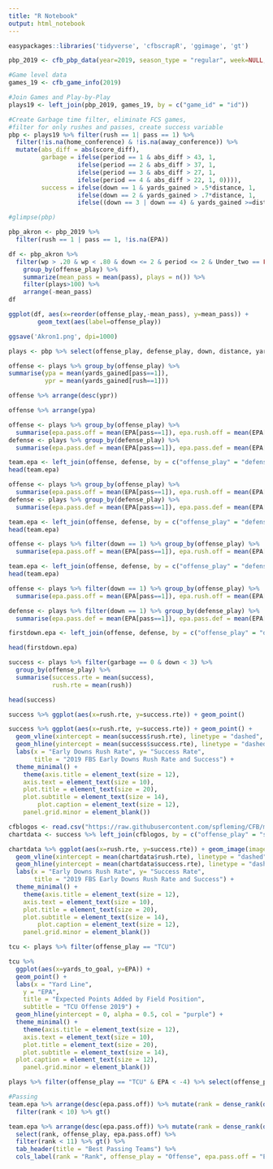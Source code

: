 ```yaml
---
title: "R Notebook"
output: html_notebook
---
```

```r
easypackages::libraries('tidyverse', 'cfbscrapR', 'ggimage', 'gt')
```

```r
pbp_2019 <- cfb_pbp_data(year=2019, season_type = "regular", week=NULL, epa_wpa = TRUE)
```
```r
#Game level data
games_19 <- cfb_game_info(2019)

#Join Games and Play-by-Play
plays19 <- left_join(pbp_2019, games_19, by = c("game_id" = "id"))
```

```r
#Create Garbage time filter, eliminate FCS games, 
#filter for only rushes and passes, create success variable
pbp <- plays19 %>% filter(rush == 1| pass == 1) %>%
  filter(!is.na(home_conference) & !is.na(away_conference)) %>%
  mutate(abs_diff = abs(score_diff),
         garbage = ifelse(period == 1 & abs_diff > 43, 1,
                   ifelse(period == 2 & abs_diff > 37, 1,
                   ifelse(period == 3 & abs_diff > 27, 1,
                   ifelse(period == 4 & abs_diff > 22, 1, 0)))),
         success = ifelse(down == 1 & yards_gained > .5*distance, 1,
                   ifelse(down == 2 & yards_gained > .7*distance, 1,
                   ifelse((down == 3 | down == 4) & yards_gained >=distance, 1, 0))))
```

```r
#glimpse(pbp)
```


```r
pbp_akron <- pbp_2019 %>%
  filter(rush == 1 | pass == 1, !is.na(EPA))
```

```r
df <- pbp_akron %>%
  filter(wp > .20 & wp < .80 & down <= 2 & period <= 2 & Under_two == FALSE & offense_conference == 'Mid-American') %>%
    group_by(offense_play) %>%
    summarize(mean_pass = mean(pass), plays = n()) %>%
    filter(plays>100) %>%
    arrange(-mean_pass)
df
```


```r
ggplot(df, aes(x=reorder(offense_play,-mean_pass), y=mean_pass)) +
	    geom_text(aes(label=offense_play))

ggsave('Akron1.png', dpi=1000)
```

```r
plays <- pbp %>% select(offense_play, defense_play, down, distance, yards_to_goal, rush, pass, yards_gained, play_text, success, EPA, garbage)
```

```r
offense <- plays %>% group_by(offense_play) %>%
summarise(ypa = mean(yards_gained[pass==1]),
          ypr = mean(yards_gained[rush==1]))
```

```r
offense %>% arrange(desc(ypr))
```

```r
offense %>% arrange(ypa)
```

```r
offense <- plays %>% group_by(offense_play) %>%
  summarise(epa.pass.off = mean(EPA[pass==1]), epa.rush.off = mean(EPA[rush==1]))
defense <- plays %>% group_by(defense_play) %>%
  summarise(epa.pass.def = mean(EPA[pass==1]), epa.pass.def = mean(EPA[rush==1]))
```

```r
team.epa <- left_join(offense, defense, by = c("offense_play" = "defense_play"))
head(team.epa)
```

```r
offense <- plays %>% group_by(offense_play) %>%
  summarise(epa.pass.off = mean(EPA[pass==1]), epa.rush.off = mean(EPA[rush==1]))
defense <- plays %>% group_by(defense_play) %>%
  summarise(epa.pass.def = mean(EPA[pass==1]), epa.pass.def = mean(EPA[rush==1]))
```

```r
team.epa <- left_join(offense, defense, by = c("offense_play" = "defense_play"))
head(team.epa)
```
```r
offense <- plays %>% filter(down == 1) %>% group_by(offense_play) %>%
  summarise(epa.pass.off = mean(EPA[pass==1]), epa.rush.off = mean(EPA[rush==1]))
```
```r
team.epa <- left_join(offense, defense, by = c("offense_play" = "defense_play"))
head(team.epa)
```
```r
offense <- plays %>% filter(down == 1) %>% group_by(offense_play) %>%
  summarise(epa.pass.off = mean(EPA[pass==1]), epa.rush.off = mean(EPA[rush==1]))

defense <- plays %>% filter(down == 1) %>% group_by(defense_play) %>%
  summarise(epa.pass.def = mean(EPA[pass==1]), epa.pass.def = mean(EPA[rush==1]))
```

```r
firstdown.epa <- left_join(offense, defense, by = c("offense_play" = "defense_play"))

head(firstdown.epa)
```
```r
success <- plays %>% filter(garbage == 0 & down < 3) %>%
  group_by(offense_play) %>%
  summarise(success.rte = mean(success),
            rush.rte = mean(rush))

head(success)
```

```r
success %>% ggplot(aes(x=rush.rte, y=success.rte)) + geom_point()
```

```r
success %>% ggplot(aes(x=rush.rte, y=success.rte)) + geom_point() +
  geom_vline(xintercept = mean(success$rush.rte), linetype = "dashed", color = "red", alpha = 0.5) +
  geom_hline(yintercept = mean(success$success.rte), linetype = "dashed", color = "red", alpha = 0.5) +
  labs(x = "Early Downs Rush Rate", y= "Success Rate",
       title = "2019 FBS Early Downs Rush Rate and Success") +
  theme_minimal() +
    theme(axis.title = element_text(size = 12),
    axis.text = element_text(size = 10),
    plot.title = element_text(size = 20),
    plot.subtitle = element_text(size = 14),
        plot.caption = element_text(size = 12),
    panel.grid.minor = element_blank())
```

```r
cfblogos <- read.csv("https://raw.githubusercontent.com/spfleming/CFB/master/logos.csv") %>% select(school, logo)
chartdata <- success %>% left_join(cfblogos, by = c("offense_play" = "school"))

chartdata %>% ggplot(aes(x=rush.rte, y=success.rte)) + geom_image(image = chartdata$logo, asp = 16/9) +
  geom_vline(xintercept = mean(chartdata$rush.rte), linetype = "dashed", color = "red", alpha = 0.5) +
  geom_hline(yintercept = mean(chartdata$success.rte), linetype = "dashed", color = "red", alpha = 0.5) +
  labs(x = "Early Downs Rush Rate", y= "Success Rate",
       title = "2019 FBS Early Downs Rush Rate and Success") +
  theme_minimal() +
    theme(axis.title = element_text(size = 12),
    axis.text = element_text(size = 10),
    plot.title = element_text(size = 20),
    plot.subtitle = element_text(size = 14),
        plot.caption = element_text(size = 12),
    panel.grid.minor = element_blank())
```
```r
tcu <- plays %>% filter(offense_play == "TCU")

tcu %>%
  ggplot(aes(x=yards_to_goal, y=EPA)) +
  geom_point() +
  labs(x = "Yard Line",
    y = "EPA",
    title = "Expected Points Added by Field Position",
    subtitle = "TCU Offense 2019") +
  geom_hline(yintercept = 0, alpha = 0.5, col = "purple") +
  theme_minimal() +
    theme(axis.title = element_text(size = 12),
    axis.text = element_text(size = 10),
    plot.title = element_text(size = 20),
    plot.subtitle = element_text(size = 14),
  plot.caption = element_text(size = 12),
    panel.grid.minor = element_blank())
```
```r
plays %>% filter(offense_play == "TCU" & EPA < -4) %>% select(offense_play, defense_play, play_text, down, distance, yards_to_goal)
```
```r
#Passing
team.epa %>% arrange(desc(epa.pass.off)) %>% mutate(rank = dense_rank(desc(epa.pass.off))) %>%
  filter(rank < 10) %>% gt()
```
```r
team.epa %>% arrange(desc(epa.pass.off)) %>% mutate(rank = dense_rank(desc(epa.pass.off))) %>%
  select(rank, offense_play, epa.pass.off) %>%
  filter(rank < 11) %>% gt() %>%
  tab_header(title = "Best Passing Teams") %>%
  cols_label(rank = "Rank", offense_play = "Offense", epa.pass.off = "EPA/Attempt")
```

